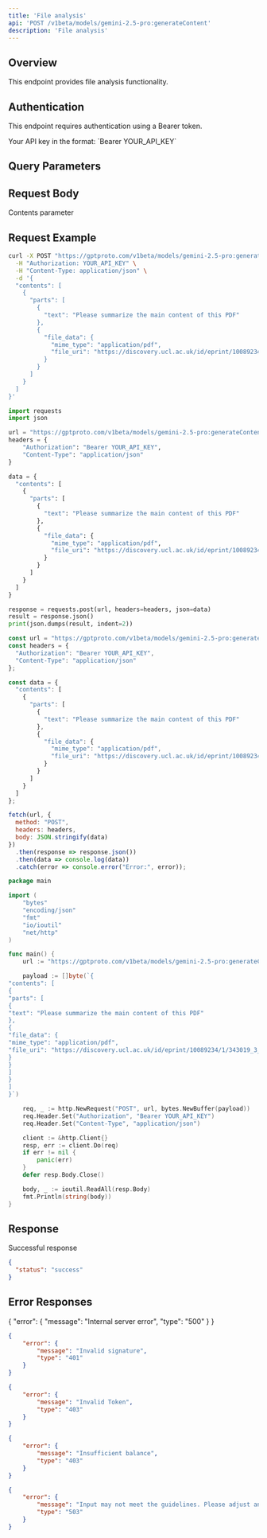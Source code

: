 ```yaml
---
title: 'File analysis'
api: 'POST /v1beta/models/gemini-2.5-pro:generateContent'
description: 'File analysis'
---
```


## Overview

This endpoint provides file analysis functionality.

## Authentication

This endpoint requires authentication using a Bearer token.

<ParamField header="Authorization" type="string" required>
  Your API key in the format: `Bearer YOUR_API_KEY`
</ParamField>

## Query Parameters

<ParamField query="" type="string" >
  
</ParamField>

## Request Body

<ParamField body="contents" type="array" >
  Contents parameter
</ParamField>

## Request Example

<CodeGroup>

```bash cURL
curl -X POST "https://gptproto.com/v1beta/models/gemini-2.5-pro:generateContent" \
  -H "Authorization: YOUR_API_KEY" \
  -H "Content-Type: application/json" \
  -d '{
  "contents": [
    {
      "parts": [
        {
          "text": "Please summarize the main content of this PDF"
        },
        {
          "file_data": {
            "mime_type": "application/pdf",
            "file_uri": "https://discovery.ucl.ac.uk/id/eprint/10089234/1/343019_3_art_0_py4t4l_convrt.pdf"
          }
        }
      ]
    }
  ]
}'
```

```python Python
import requests
import json

url = "https://gptproto.com/v1beta/models/gemini-2.5-pro:generateContent"
headers = {
    "Authorization": "Bearer YOUR_API_KEY",
    "Content-Type": "application/json"
}

data = {
  "contents": [
    {
      "parts": [
        {
          "text": "Please summarize the main content of this PDF"
        },
        {
          "file_data": {
            "mime_type": "application/pdf",
            "file_uri": "https://discovery.ucl.ac.uk/id/eprint/10089234/1/343019_3_art_0_py4t4l_convrt.pdf"
          }
        }
      ]
    }
  ]
}

response = requests.post(url, headers=headers, json=data)
result = response.json()
print(json.dumps(result, indent=2))
```

```javascript JavaScript
const url = "https://gptproto.com/v1beta/models/gemini-2.5-pro:generateContent";
const headers = {
  "Authorization": "Bearer YOUR_API_KEY",
  "Content-Type": "application/json"
};

const data = {
  "contents": [
    {
      "parts": [
        {
          "text": "Please summarize the main content of this PDF"
        },
        {
          "file_data": {
            "mime_type": "application/pdf",
            "file_uri": "https://discovery.ucl.ac.uk/id/eprint/10089234/1/343019_3_art_0_py4t4l_convrt.pdf"
          }
        }
      ]
    }
  ]
};

fetch(url, {
  method: "POST",
  headers: headers,
  body: JSON.stringify(data)
})
  .then(response => response.json())
  .then(data => console.log(data))
  .catch(error => console.error("Error:", error));
```

```go Go
package main

import (
    "bytes"
    "encoding/json"
    "fmt"
    "io/ioutil"
    "net/http"
)

func main() {
    url := "https://gptproto.com/v1beta/models/gemini-2.5-pro:generateContent"

    payload := []byte(`{
"contents": [
{
"parts": [
{
"text": "Please summarize the main content of this PDF"
},
{
"file_data": {
"mime_type": "application/pdf",
"file_uri": "https://discovery.ucl.ac.uk/id/eprint/10089234/1/343019_3_art_0_py4t4l_convrt.pdf"
}
}
]
}
]
}`)

    req, _ := http.NewRequest("POST", url, bytes.NewBuffer(payload))
    req.Header.Set("Authorization", "Bearer YOUR_API_KEY")
    req.Header.Set("Content-Type", "application/json")

    client := &http.Client{}
    resp, err := client.Do(req)
    if err != nil {
        panic(err)
    }
    defer resp.Body.Close()

    body, _ := ioutil.ReadAll(resp.Body)
    fmt.Println(string(body))
}
```

</CodeGroup>

## Response

<ResponseField name="Success" type="200">
  Successful response

```json
{
  "status": "success"
}
```
</ResponseField>

## Error Responses

<ResponseExample>







{
    "error": {
        "message": "Internal server error",
        "type": "500"
    }
}







```json 401 - Invalid signature
{
    "error": {
        "message": "Invalid signature",
        "type": "401"
    }
}
```

```json 403 - Invalid Token
{
    "error": {
        "message": "Invalid Token",
        "type": "403"
    }
}
```

```json 403 - Insufficient balance
{
    "error": {
        "message": "Insufficient balance",
        "type": "403"
    }
}
```

```json 503 - Insufficient balance
{
    "error": {
        "message": "Input may not meet the guidelines. Please adjust and try again.",
        "type": "503"
    }
}
```

</ResponseExample>

